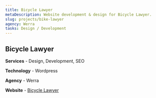 ```yaml
---
title: Bicycle Lawyer
metaDescription: Website development & design for Bicycle Lawyer.
slug: projects/bike-lawyer
agency: Werra
tasks: Design / Development
---
```


<div class="intro">

## Bicycle Lawyer

**Services** - Design, Development, SEO

**Technology** - Wordpress

**Agency** - Werra

**Website** - <a href="https://www.bicyclelawyer.com/" target="_blank" rel="noreferrer noopener">Bicycle Lawyer</a>

</div>